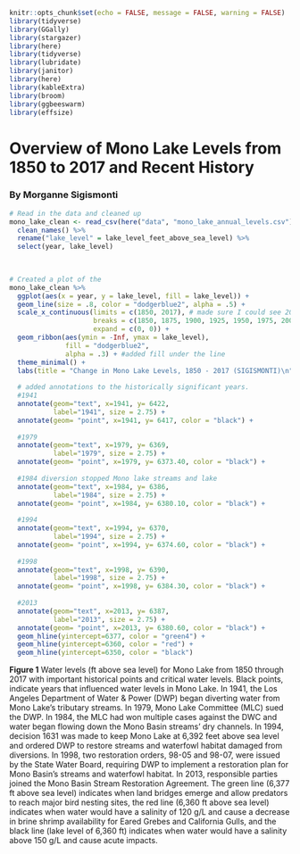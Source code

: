 
```r
knitr::opts_chunk$set(echo = FALSE, message = FALSE, warning = FALSE)
library(tidyverse)
library(GGally)
library(stargazer)
library(here)
library(tidyverse)
library(lubridate)
library(janitor)
library(here)
library(kableExtra)
library(broom)
library(ggbeeswarm)
library(effsize)

```

# Overview of Mono Lake Levels from 1850 to 2017 and Recent History
### By Morganne Sigismonti
```r
# Read in the data and cleaned up
mono_lake_clean <- read_csv(here("data", "mono_lake_annual_levels.csv"), skip = 5) %>%
  clean_names() %>% 
  rename("lake_level" = lake_level_feet_above_sea_level) %>%
  select(year, lake_level)
  
 
```

```r
# Created a plot of the 
mono_lake_clean %>%
  ggplot(aes(x = year, y = lake_level, fill = lake_level)) +
  geom_line(size = .8, color = "dodgerblue2", alpha = .5) +
  scale_x_continuous(limits = c(1850, 2017), # made sure I could see 2017 in the graph
                     breaks = c(1850, 1875, 1900, 1925, 1950, 1975, 2000, 2017), #years I want the graph to display
                     expand = c(0, 0)) +
  geom_ribbon(aes(ymin = -Inf, ymax = lake_level),
              fill = "dodgerblue2",
              alpha = .3) + #added fill under the line 
  theme_minimal() +
  labs(title = "Change in Mono Lake Levels, 1850 - 2017 (SIGISMONTI)\n",x = "\nYear", y = "Lake Level (ft above sea level)\n") +
  
  # added annotations to the historically significant years.
  #1941
  annotate(geom="text", x=1941, y= 6422,
           label="1941", size = 2.75) +
  annotate(geom= "point", x=1941, y= 6417, color = "black") +
  
  #1979
  annotate(geom="text", x=1979, y= 6369,
           label="1979", size = 2.75) +
  annotate(geom= "point", x=1979, y= 6373.40, color = "black") +
  
  #1984 diversion stopped Mono lake streams and lake 
  annotate(geom="text", x=1984, y= 6386,
           label="1984", size = 2.75) +
  annotate(geom= "point", x=1984, y= 6380.10, color = "black") +
  
  #1994
  annotate(geom="text", x=1994, y= 6370,
           label="1994", size = 2.75) +
  annotate(geom= "point", x=1994, y= 6374.60, color = "black") +
  
  #1998
  annotate(geom="text", x=1998, y= 6390,
           label="1998", size = 2.75) +
  annotate(geom= "point", x=1998, y= 6384.30, color = "black") +
  
  #2013
  annotate(geom="text", x=2013, y= 6387,
           label="2013", size = 2.75) +
  annotate(geom= "point", x=2013, y= 6380.60, color = "black") +
  geom_hline(yintercept=6377, color = "green4") +
  geom_hline(yintercept=6360, color = "red") +
  geom_hline(yintercept=6350, color = "black")


```

**Figure 1** Water levels (ft above sea level) for Mono Lake from 1850 through 2017 with important historical points and critical water levels. Black points, indicate years that influenced water levels in Mono Lake. In 1941, the Los Angeles Department of Water & Power (DWP) began diverting water from Mono Lake’s tributary streams. In 1979, Mono Lake Committee (MLC) sued the DWP. In 1984, the MLC had won multiple cases against the DWC and water began flowing down the Mono Basin streams’ dry channels. In 1994, decision 1631 was made to keep Mono Lake at 6,392 feet above sea level and ordered DWP to restore streams and waterfowl habitat damaged from diversions. In 1998, two restoration orders, 98-05 and 98-07, were issued by the State Water Board, requiring DWP to implement a restoration plan for Mono Basin's streams and waterfowl habitat. In 2013, responsible parties joined the Mono Basin Stream Restoration Agreement. The green line (6,377 ft above sea level) indicates when land bridges emerge and allow predators to reach major bird nesting sites, the red line (6,360 ft above sea level) indicates when water would have a salinity of 120 g/L and cause a decrease in brine shrimp availability for Eared Grebes and California Gulls, and the black line (lake level of 6,360 ft) indicates when water would have a salinity above 150 g/L and cause acute impacts.
